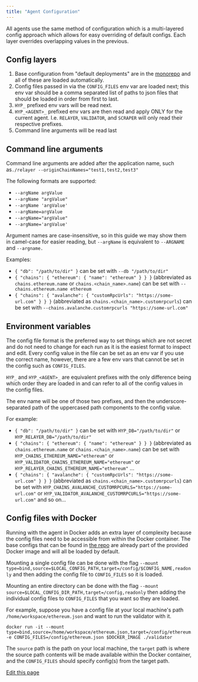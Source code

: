 ```yaml
---
title: "Agent Configuration"
---
```


All agents use the same method of configuration which is a multi-layered config approach which allows for easy overriding of default configs. Each layer overrides overlapping values in the previous.

## Config layers

1. Base configuration from "default deployments" are in the [monorepo](https://github.com/hyperlane-xyz/hyperlane-monorepo/tree/main/rust/main/config) and all of these are loaded automatically.
2. Config files passed in via the `CONFIG_FILES` env var are loaded next; this env var should be a comma separated list of paths to json files that should be loaded in order from first to last.
3. `HYP_` prefixed env vars will be read next.
4. `HYP_<AGENT>_` prefixed env vars are then read and apply ONLY for the current agent. I.e. `RELAYER`, `VALIDATOR`, and `SCRAPER` will only read their respective prefixes.
5. Command line arguments will be read last

## Command line arguments[​](#command-line-arguments "Direct link to Command line arguments")

Command line arguments are added after the application name, such as`./relayer --originChainNames="test1,test2,test3"`

The following formats are supported:

- `--argName argValue`
- `--argName "argValue"`
- `--argName 'argValue'`
- `--argName=argValue`
- `--argName="argValue"`
- `--argName='argValue'`

Argument names are case-insensitive, so in this guide we may show them in camel-case for easier reading, but `--argName` is equivalent to `--ARGNAME` and `--argname.`

Examples:

- `{ "db": "/path/to/dir" }` can be set with `--db "/path/to/dir"`
- `{ "chains": { "ethereum": { "name": "ethereum" } } }` (abbreviated as `chains.ethereum.name` or `chains.<chain_name>.name`) can be set with `--chains.ethereum.name ethereum`
- `{ "chains": { "avalanche": { "customRpcUrls": "https://some-url.com" } } }` (abbreviated as `chains.<chain_name>.customrpcurls`) can be set with `--chains.avalanche.customrpcurls "https://some-url.com"`

## Environment variables[​](#environment-variables "Direct link to Environment variables")

The config file format is the preferred way to set things which are not secret and do not need to change for each run as it is the easiest format to inspect and edit. Every config value in the file can be set as an env var if you use the correct name, however, there are a few env vars that cannot be set in the config such as `CONFIG_FILES`.

`HYP_` and `HYP_<AGENT>_` are equivalent prefixes with the only difference being which order they are loaded in and can refer to all of the config values in the config files.

The env name will be one of those two prefixes, and then the underscore-separated path of the uppercased path components to the config value.

For example:

- `{ "db": "/path/to/dir" }` can be set with `HYP_DB="/path/to/dir"` or `HYP_RELAYER_DB="/path/to/dir"`
- `{ "chains": { "ethereum": { "name": "ethereum" } } }` (abbreviated as `chains.ethereum.name` or `chains.<chain_name>.name`) can be set with `HYP_CHAINS_ETHEREUM_NAME="ethereum"` or `HYP_VALIDATOR_CHAINS_ETHEREUM_NAME="ethereum"` or `HYP_RELAYER_CHAINS_ETHEREUM_NAME="ethereum"` ...
- `{ "chains": { "avalanche": { "customRpcUrls": "https://some-url.com" } } }` (abbreviated as `chains.<chain_name>.customrpcurls`) can be set with `HYP_CHAINS_AVALANCHE_CUSTOMRPCURLS="https://some-url.com"` or `HYP_VALIDATOR_AVALANCHE_CUSTOMRPCURLS="https://some-url.com"` and so on...

## Config files with Docker

Running with the agent in Docker adds an extra layer of complexity because the config files need to be accessible from within the Docker container. The base configs that can be found in [the repo](https://github.com/hyperlane-xyz/hyperlane-monorepo/tree/main/rust/main/config) are already part of the provided Docker image and will all be loaded by default.

Mounting a single config file can be done with the flag `--mount type=bind,source=$LOCAL_CONFIG_PATH,target=/config/$CONFIG_NAME,readonly` and then adding the config file to `CONFIG_FILES` so it is loaded.

Mounting an entire directory can be done with the flag `--mount source=$LOCAL_CONFIG_DIR_PATH,target=/config,readonly` then adding the individual config files to `CONFIG_FILES` that you want so they are loaded.

For example, suppose you have a config file at your local machine's path `/home/workspace/ethereum.json` and want to run the validator with it.

```
docker run -it --mount type=bind,source=/home/workspace/ethereum.json,target=/config/ethereum.json,readonly -e CONFIG_FILES=/config/ethereum.json $DOCKER_IMAGE ./validator
```

The `source` path is the path on your local machine, the `target` path is where the source path contents will be made available within the Docker container, and the `CONFIG_FILES` should specify config(s) from the target path.

[Edit this page](https://github.com/hyperlane-xyz/v3-docs/tree/main/docs/operate/agent-config.mdx)
